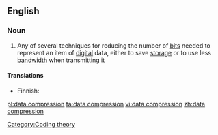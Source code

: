==English==

===Noun===
{{wikipedia}}
{{en-noun|head=[[data]] [[compression]]|-}}

# {{computing}} Any of several techniques for reducing the number of [[bit]]s needed to represent an item of [[digital]] data, either to save [[storage]] or to use less [[bandwidth]] when transmitting it

====Translations====
{{trans-top|a technique for reducing the number of bits}}
* Finnish: {{t-|fi|tiedonpakkaus}}
{{trans-mid}}
{{trans-bottom}}

[[Category:Coding theory]]
[[pl:data compression]]
[[ta:data compression]]
[[vi:data compression]]
[[zh:data compression]]